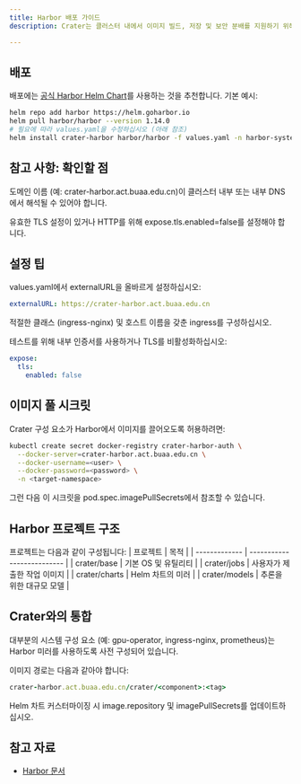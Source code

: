 ```yaml
---
title: Harbor 배포 가이드
description: Crater는 클러스터 내에서 이미지 빌드, 저장 및 보안 분배를 지원하기 위해 내부 Harbor 레지스트리를 사용합니다. 

---
```


## 배포

배포에는 [공식 Harbor Helm Chart](https://github.com/goharbor/harbor-helm)를 사용하는 것을 추천합니다. 기본 예시:

```bash
helm repo add harbor https://helm.goharbor.io
helm pull harbor/harbor --version 1.14.0
# 필요에 따라 values.yaml을 수정하십시오 (아래 참조)
helm install crater-harbor harbor/harbor -f values.yaml -n harbor-system --create-namespace
```

## 참고 사항: 확인할 점

도메인 이름 (예: crater-harbor.act.buaa.edu.cn)이 클러스터 내부 또는 내부 DNS에서 해석될 수 있어야 합니다.

유효한 TLS 설정이 있거나 HTTP를 위해 expose.tls.enabled=false를 설정해야 합니다.

## 설정 팁
values.yaml에서 externalURL을 올바르게 설정하십시오:
```yaml
externalURL: https://crater-harbor.act.buaa.edu.cn
```
적절한 클래스 (ingress-nginx) 및 호스트 이름을 갖춘 ingress를 구성하십시오.

테스트를 위해 내부 인증서를 사용하거나 TLS를 비활성화하십시오:
```yaml
expose:
  tls:
    enabled: false
```

## 이미지 풀 시크릿
Crater 구성 요소가 Harbor에서 이미지를 끌어오도록 허용하려면:
```bash
kubectl create secret docker-registry crater-harbor-auth \
  --docker-server=crater-harbor.act.buaa.edu.cn \
  --docker-username=<user> \
  --docker-password=<password> \
  -n <target-namespace>
```
그런 다음 이 시크릿을 pod.spec.imagePullSecrets에서 참조할 수 있습니다.

## Harbor 프로젝트 구조
프로젝트는 다음과 같이 구성됩니다:
| 프로젝트       | 목적                    |
| ------------- | -------------------------- |
| crater/base   | 기본 OS 및 유틸리티      |
| crater/jobs   | 사용자가 제출한 작업 이미지 |
| crater/charts | Helm 차트의 미러         |
| crater/models | 추론을 위한 대규모 모델  |

## Crater와의 통합
대부분의 시스템 구성 요소 (예: gpu-operator, ingress-nginx, prometheus)는 Harbor 미러를 사용하도록 사전 구성되어 있습니다.

이미지 경로는 다음과 같아야 합니다:
```ruby
crater-harbor.act.buaa.edu.cn/crater/<component>:<tag>
```
Helm 차트 커스터마이징 시 image.repository 및 imagePullSecrets를 업데이트하십시오.

## 참고 자료
* [Harbor 문서](https://goharbor.io/docs/)